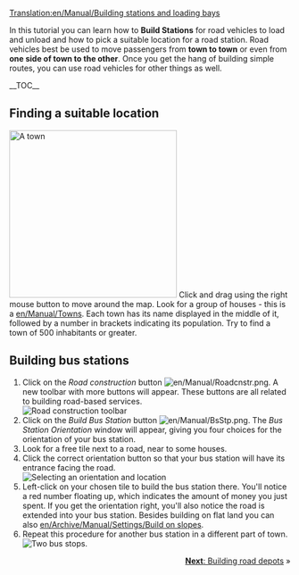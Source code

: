 [[Translation:en/Manual/Building stations and loading bays]]
{{en/Manual/Tutorial}}

In this tutorial you can learn how to '''Build Stations''' for road vehicles to load and unload and how to pick a suitable location for a road station. Road vehicles best be used to move passengers from '''town to town''' or even from '''one side of town to the other'''. Once you get the hang of building simple routes, you can use road vehicles for other things as well. 

__TOC__

==Finding a suitable location==
[[File:en/Manual/Tutorial bus 1.png|thumb|300px|left|A town]]
Click and drag using the right mouse button to move around the map. Look for a group of houses - this is a [[en/Manual/Towns]]. Each town has its name displayed in the middle of it, followed by a number in brackets indicating its population. Try to find a town of 500 inhabitants or greater.
<br clear="left" />

==Building bus stations==
# Click on the ''Road construction'' button [[File:en/Manual/Roadcnstr.png]]. A new toolbar with more buttons will appear. These buttons are all related to building road-based services.<br/>[[File:en/Manual/Road constructionnew.png|none|frame|Road construction toolbar]]
# Click on the ''Build Bus Station'' button [[File:en/Manual/BsStp.png]]. The ''Bus Station Orientation'' window will appear, giving you four choices for the orientation of your bus station.
# Look for a free tile next to a road, near to some houses.
# Click the correct orientation button so that your bus station will have its entrance facing the road.<br/>[[File:en/Manual/Tutorial bus 2.png|frame|none|Selecting an orientation and location]]
# Left-click on your chosen tile to build the bus station there. You'll notice a red number floating up, which indicates the amount of money you just spent. If you get the orientation right, you'll also notice the road is extended into your bus station. Besides building on flat land you can also [[en/Archive/Manual/Settings/Build on slopes]].
# Repeat this procedure for another bus station in a different part of town.<br/>[[File:en/Manual/Tutorial bus 3.png|frame|none|Two bus stops.]]

<span style="float: right">[[en/Manual/Building road depots|'''Next''': Building road depots]] &raquo;</span>